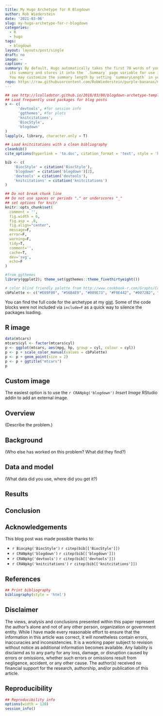 ```yaml
---
title: My Hugo Archetype for R Blogdown
author: Rob Wiederstein
date: '2021-03-06'
slug: my-hugo-archetype-for-r-blogdown
categories:
  - R
  - hugo
tags:
  - blogdown
layout: layouts/post/single
draft: no
image: ~
caption: ~
summary: By default, Hugo automatically takes the first 70 words of your content as
  its summary and stores it into the `.Summary` page variable for use in your templates.
  You may customize the summary length by setting `summaryLength` in your site configuration **or** you can set it in the front matter.
repo: https://raw.githubusercontent.com/RobWiederstein/purple-bananas/main/content/post/2021-03-06-my-hugo-archetype-for-r-blogdown/index.Rmd
---
```



```r
## see http://lcolladotor.github.io/2018/03/08/blogdown-archetype-template/#.YEOC-C2cZOR
## Load frequently used packages for blog posts
x <- c(
      'devtools', #for session info
      'ggthemes', #for plots
      'knitcitations',
      'BiocStyle',
      'blogdown'
)
lapply(x, library, character.only = T)

## Load knitcitations with a clean bibliography
cleanbib()
cite_options(hyperlink = 'to.doc', citation_format = 'text', style = 'html')

bib <- c(
    'BiocStyle' = citation('BiocStyle'),
    'blogdown' = citation('blogdown')[2],
    'devtools' = citation('devtools'),
    'knitcitations' = citation('knitcitations')
)
```

```r
## Do not break chunk line
## Do not use spaces or periods "." or underscores "_"
## set options for knitr
knitr::opts_chunk$set(
  comment = '',
  fig.width = 6,
  fig.asp = .8,
  fig.align="center",
  message=F,
  error=F,
  warning=F,
  tidy=T,
  comment='',
  cache=T,
  dev='svg',
  echo=F
)
```

```r
#from ggthemes
library(ggplot2); theme_set(ggthemes::theme_fivethirtyeight())
```

```r
# color blind friendly palette from http://www.cookbook-r.com/Graphs/Colors_(ggplot2)/
cbPalette <- c("#E69F00", "#56B4E9", "#009E73", "#F0E442", "#0072B2", "#D55E00", "#CC79A7", "#000000")
```
You can find the full code for the archetype at my [gist](https://gist.github.com/RobWiederstein/b153a853550f42c1378569b06efd49f7). Some of the code blocks were not included via `include=F` as a quick way to silence the packages loading.

## R image


```r
data(mtcars)
mtcars$cyl <- factor(mtcars$cyl)
p <- ggplot(mtcars, aes(mpg, hp, group = cyl, colour = cyl))
p <- p + scale_color_manual(values = cbPalette)
p <- p + geom_point(size = 2)
p <- p + ggtitle("mtcars")
p
```

## Custom image

The easiest option is to use the  `r CRANpkg('blogdown')` _Insert Image_ RStudio addin to add an external image.

## Overview

(Describe the problem.)

## Background

(Who else has worked on this problem?  What did they find?)

## Data and model

(What data did you use, where did you get it?)

## Results

## Conclusion

## Acknowledgements

This blog post was made possible thanks to:

* `r Biocpkg('BiocStyle')` `r citep(bib[['BiocStyle']])`
* `r CRANpkg('blogdown')` `r citep(bib[['blogdown']])`
* `r CRANpkg('devtools')` `r citep(bib[['devtools']])`
* `r CRANpkg('knitcitations')` `r citep(bib[['knitcitations']])`


## References

```r
## Print bibliography
bibliography(style = 'html')
```

## Disclaimer

The views, analysis and conclusions presented within this paper represent the author’s alone and not of any other person, organization or government entity. While I have made every reasonable effort to ensure that the information in this article was correct, it will nonetheless contain errors, inaccuracies and inconsistencies. It is a working paper subject to revision without notice as additional information becomes available. Any liability is disclaimd as to any party for any loss, damage, or disruption caused by errors or omissions, whether such errors or omissions result from negligence, accident, or any other cause. The author(s) received no financial support for the research, authorship, and/or publication of this article.

## Reproducibility

```r
## Reproducibility info
options(width = 120)
session_info()
```
